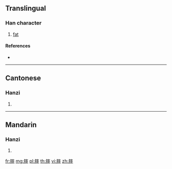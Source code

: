 {{character info/new}}
==Translingual==

===Han character===
{{Han char|rn=130|rad=肉|as=11|sn=15|four=70243|canj=BYIJ}}

# [[fat]]

====References====
* {{Han ref|kx=0993.070|dkj=29840|dj=1445.050|hdz=32108.190|uh=819F|ud=33183|bh=E6FE|bd=59134}}

----

==Cantonese==

===Hanzi===
{{yue-hanzi|jyut=|y=leut6}}

# {{defn|lang=yue|sort=肉11}}

----

==Mandarin==

===Hanzi===
{{cmn-hanzi|pin=[[jiǎo]] ([[jiao3]]), [[lǜ]] ([[lü4]])|wg=chiao<sup>3</sup>, lü<sup>4</sup>}}

# {{defn|lang=cmn|sort=肉11}}

[[fr:膟]]
[[mg:膟]]
[[pl:膟]]
[[th:膟]]
[[vi:膟]]
[[zh:膟]]